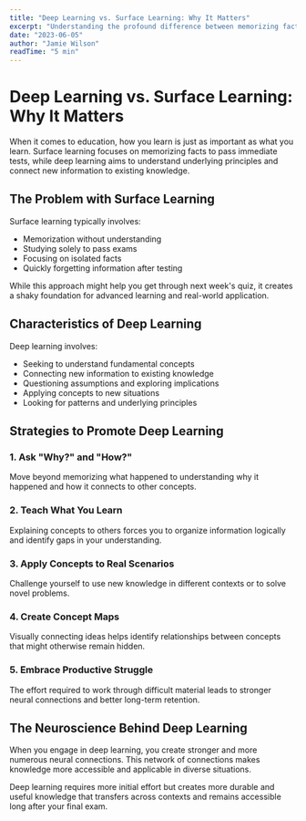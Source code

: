```yaml
---
title: "Deep Learning vs. Surface Learning: Why It Matters"
excerpt: "Understanding the profound difference between memorizing facts and truly comprehending concepts for long-term retention."
date: "2023-06-05"
author: "Jamie Wilson"
readTime: "5 min"
---
```


# Deep Learning vs. Surface Learning: Why It Matters

When it comes to education, how you learn is just as important as what you learn. Surface learning focuses on memorizing facts to pass immediate tests, while deep learning aims to understand underlying principles and connect new information to existing knowledge.

## The Problem with Surface Learning

Surface learning typically involves:
- Memorization without understanding
- Studying solely to pass exams
- Focusing on isolated facts
- Quickly forgetting information after testing

While this approach might help you get through next week's quiz, it creates a shaky foundation for advanced learning and real-world application.

## Characteristics of Deep Learning

Deep learning involves:
- Seeking to understand fundamental concepts
- Connecting new information to existing knowledge
- Questioning assumptions and exploring implications
- Applying concepts to new situations
- Looking for patterns and underlying principles

## Strategies to Promote Deep Learning

### 1. Ask "Why?" and "How?"
Move beyond memorizing what happened to understanding why it happened and how it connects to other concepts.

### 2. Teach What You Learn
Explaining concepts to others forces you to organize information logically and identify gaps in your understanding.

### 3. Apply Concepts to Real Scenarios
Challenge yourself to use new knowledge in different contexts or to solve novel problems.

### 4. Create Concept Maps
Visually connecting ideas helps identify relationships between concepts that might otherwise remain hidden.

### 5. Embrace Productive Struggle
The effort required to work through difficult material leads to stronger neural connections and better long-term retention.

## The Neuroscience Behind Deep Learning

When you engage in deep learning, you create stronger and more numerous neural connections. This network of connections makes knowledge more accessible and applicable in diverse situations.

Deep learning requires more initial effort but creates more durable and useful knowledge that transfers across contexts and remains accessible long after your final exam. 